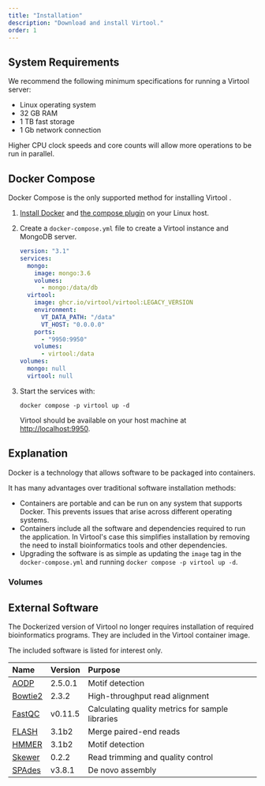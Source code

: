 ```yaml
---
title: "Installation"
description: "Download and install Virtool."
order: 1
---
```



## System Requirements

We recommend the following minimum specifications for running a Virtool server:

- Linux operating system
- 32 GB RAM
- 1 TB fast storage
- 1 Gb network connection

Higher CPU clock speeds and core counts will allow more operations to be run in parallel.

## Docker Compose

Docker Compose is the only supported method for installing Virtool <LegacyVersion />.

1. [Install Docker](https://docs.docker.com/engine/install/ubuntu/#install-using-the-repository) and
   [the compose plugin](https://docs.docker.com/compose/install/linux/#install-using-the-repository) on your Linux host.

2. Create a `docker-compose.yml` file to create a Virtool instance and MongoDB
   server.

   <CodeFile name="docker-compose.yml">

   ```yaml
   version: "3.1"
   services:
     mongo:
       image: mongo:3.6
       volumes:
         - mongo:/data/db
     virtool:
       image: ghcr.io/virtool/virtool:LEGACY_VERSION
       environment:
         VT_DATA_PATH: "/data"
         VT_HOST: "0.0.0.0"
       ports:
         - "9950:9950"
       volumes:
         - virtool:/data
   volumes:
     mongo: null
     virtool: null
   ```

   </CodeFile>

3. Start the services with:

   ```shell
   docker compose -p virtool up -d
   ```

   Virtool should be available on your host machine at [http://localhost:9950](http://localhost:9950).

## Explanation

Docker is a technology that allows software to be packaged into containers.

It has many advantages over traditional software installation methods:

- Containers are portable and can be run on any system that supports Docker. This prevents
  issues that arise across different operating systems.
- Containers include all the software and dependencies required to run the application.
  In Virtool's case this simplifies installation by removing the need to install
  bioinformatics tools and other dependencies.
- Upgrading the software is as simple as updating the `image` tag in the `docker-compose.yml`
  and running `docker compose -p virtool up -d`.

### Volumes

## External Software

The Dockerized version of Virtool no longer requires installation of required
bioinformatics programs. They are included in the Virtool container image.

The included software is listed for interest only.

| Name               | Version | Purpose                                          |
| :----------------- | :------ | :----------------------------------------------- |
| [AODP][aodp]       | 2.5.0.1 | Motif detection                                  |
| [Bowtie2][bowtie2] | 2.3.2   | High-throughput read alignment                   |
| [FastQC][fastqc]   | v0.11.5 | Calculating quality metrics for sample libraries |
| [FLASH][flash]     | 3.1b2   | Merge paired-end reads                           |
| [HMMER][hmmer]     | 3.1b2   | Motif detection                                  |
| [Skewer][skewer]   | 0.2.2   | Read trimming and quality control                |
| [SPAdes][spades]   | v3.8.1  | De novo assembly                                 |

[skewer]: https://github.com/relipmoc/skewer
[fastqc]: http://bowtie-bio.sourceforge.net/bowtie2/index.shtml
[bowtie2]: http://bowtie-bio.sourceforge.net/bowtie2/index.shtml
[spades]: http://bioinf.spbau.ru/spades
[hmmer]: http://hmmer.org/
[fastqc]: http://www.bioinformatics.babraham.ac.uk/projects/fastqc
[flash]: https://ccb.jhu.edu/software/FLASH/#:~:text=About%20FLASH&text=FLASH%20is%20designed%20to%20merge,to%20merge%20RNA%2Dseq%20data.
[aodp]: https://bitbucket.org/wenchen_aafc/aodp_v2.0_release/src/master

